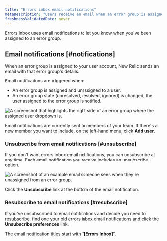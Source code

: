 ```yaml
---
title: "Errors inbox email notifications"
metaDescription: "Users receive an email when an error group is assigned to them."
freshnessValidatedDate: never
---
```


Errors inbox uses email notifications to let you know when you've been assigned to an error group.

## Email notifications [#notifications]

When an error group is assigned to your user account, New Relic sends an email with that error group's details.

Email notifications are triggered when:

* An error group is assigned and unassigned to a user.
* An error group state (unresolved, resolved, ignored) is changed, the user assigned to the error group is notified.

<img
  title="The assigned user dropdown"
  alt="A screenshot that highlights the right side of an error group where the assigned user dropdown is. "
  src="/images/errors-inbox_screenshot-full_assign-users.webp"
/>

Email notifications are currently sent to members of your team. If there's a new member you want to include, on the left-hand menu, click <DNT>**Add user**</DNT>.

### Unsubscribe from email notifications [#unsubscribe]

If you don't want errors inbox email notifications, you can unsubscribe at any time. Each email notification you receive includes an unsubscribe option.

<img
  title="Unassigned user email example"
  alt="A screenshot of an example email someone sees when they're unassigned from an error group. "
  src="/images/errors-inbox_screenshot-crop_unassigned-message.webp"
/>

Click the <DNT>**Unsubscribe**</DNT> link at the bottom of the email notification.

### Resubscribe to email notifications [#resubscribe]

If you've unsubscribed to email notifications and decide you need to resubscribe, find one your old errors inbox email notifications and click the <DNT>**Unsubscribe preferences**</DNT> link.

The email notification titles start with "<DNT>**[Errors Inbox]**</DNT>".
